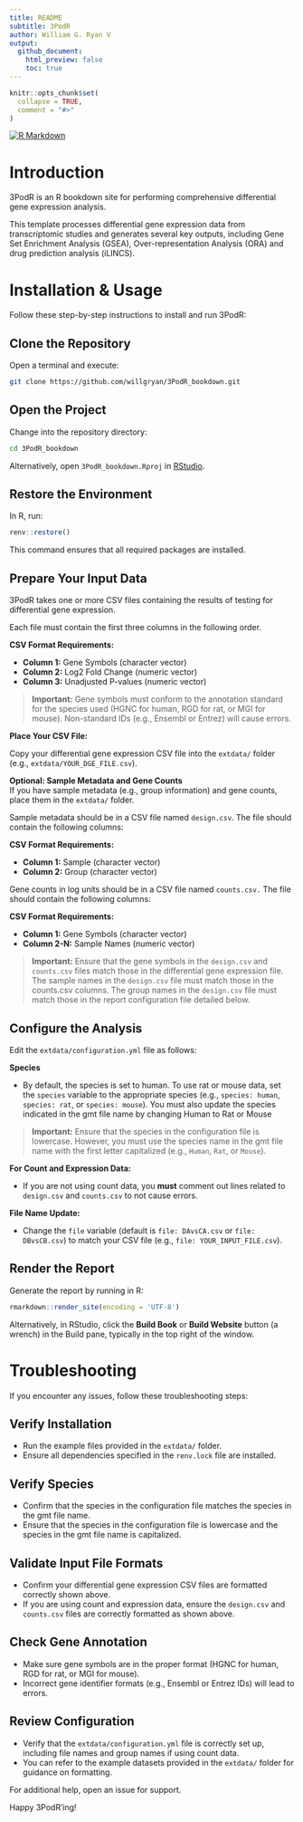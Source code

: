 ```yaml
---
title: README
subtitle: 3PodR
author: William G. Ryan V
output:
  github_document:
    html_preview: false
    toc: true
---
```


<!-- README.md is generated from README.Rmd. Please edit that file -->

```r
knitr::opts_chunk$set(
  collapse = TRUE,
  comment = "#>"
)
```

<!-- badges: start -->
[![R Markdown](https://img.shields.io/badge/RMarkdown-Analysis-blue.svg)](https://rmarkdown.rstudio.com/)
<!-- badges: end -->

# Introduction

3PodR is an R bookdown site for performing comprehensive differential gene expression analysis. 

This template processes differential gene expression data from transcriptomic studies and generates several key outputs, including Gene Set Enrichment Analysis (GSEA), Over-representation Analysis (ORA) and drug prediction analysis (iLINCS).

# Installation & Usage

Follow these step-by-step instructions to install and run 3PodR:

## Clone the Repository

Open a terminal and execute:

```bash
git clone https://github.com/willgryan/3PodR_bookdown.git
```

## Open the Project

Change into the repository directory:

```bash
cd 3PodR_bookdown
```

Alternatively, open `3PodR_bookdown.Rproj` in [RStudio](https://posit.co/download/rstudio-desktop/).

## Restore the Environment

In R, run:

```r
renv::restore()
```

This command ensures that all required packages are installed.

## Prepare Your Input Data

3PodR takes one or more CSV files containing the results of testing for differential gene expression. 

Each file must contain the first three columns in the following order.

**CSV Format Requirements:**  

- **Column 1:** Gene Symbols (character vector)
- **Column 2:** Log2 Fold Change (numeric vector)
- **Column 3:** Unadjusted P-values (numeric vector)
   
> **Important:** Gene symbols must conform to the annotation standard for the species used (HGNC for human, RGD for rat, or MGI for mouse). Non-standard IDs (e.g., Ensembl or Entrez) will cause errors.

**Place Your CSV File:**  

Copy your differential gene expression CSV file into the `extdata/` folder (e.g., `extdata/YOUR_DGE_FILE.csv`).
   
**Optional: Sample Metadata and Gene Counts**  
If you have sample metadata (e.g., group information) and gene counts, place them in the `extdata/` folder.


Sample metadata should be in a CSV file named `design.csv`. The file should contain the following columns:

**CSV Format Requirements:**  

- **Column 1:** Sample (character vector)
- **Column 2:** Group (character vector)
 
Gene counts in log units should be in a CSV file named `counts.csv.` The file should contain the following columns:

**CSV Format Requirements:**  

- **Column 1:** Gene Symbols (character vector)
- **Column 2-N:** Sample Names (numeric vector)
   
> **Important:** Ensure that the gene symbols in the `design.csv` and `counts.csv` files match those in the differential gene expression file. The sample names in the `design.csv` file must match those in the counts.csv columns. The group names in the `design.csv` file must match those in the report configuration file detailed below.

## Configure the Analysis

Edit the `extdata/configuration.yml` file as follows:

**Species**

- By default, the species is set to human. To use rat or mouse data, set the `species` variable to the appropriate species (e.g., `species: human`, `species: rat`, or `species: mouse`). You must also update the species indicated in the gmt file name by changing Human to Rat or Mouse 

> **Important:** Ensure that the species in the configuration file is lowercase. However, you must use the species name in the gmt file name with the first letter capitalized (e.g., `Human`, `Rat`, or `Mouse`).

**For Count and Expression Data:**  

- If you are not using count data, you **must** comment out lines related to `design.csv` and `counts.csv` to not cause errors.

**File Name Update:**  

- Change the `file` variable (default is `file: DAvsCA.csv` or `file: DBvsCB.csv`) to match your CSV file (e.g., `file: YOUR_INPUT_FILE.csv`).

## Render the Report

Generate the report by running in R:

```r
rmarkdown::render_site(encoding = 'UTF-8')
```

Alternatively, in RStudio, click the **Build Book** or **Build Website** button (a wrench) in the Build pane, typically in the top right of the window.

# Troubleshooting

If you encounter any issues, follow these troubleshooting steps:

## Verify Installation

- Run the example files provided in the `extdata/` folder.
- Ensure all dependencies specified in the `renv.lock` file are installed.

## Verify Species

- Confirm that the species in the configuration file matches the species in the gmt file name.
- Ensure that the species in the configuration file is lowercase and the species in the gmt file name is capitalized.

## Validate Input File Formats

- Confirm your differential gene expression CSV files are formatted correctly shown above.
- If you are using count and expression data, ensure the `design.csv` and `counts.csv` files are correctly formatted as shown above.

## Check Gene Annotation

- Make sure gene symbols are in the proper format (HGNC for human, RGD for rat, or MGI for mouse).  
- Incorrect gene identifier formats (e.g., Ensembl or Entrez IDs) will lead to errors.

## Review Configuration

- Verify that the `extdata/configuration.yml` file is correctly set up, including file names and group names if using count data.
- You can refer to the example datasets provided in the `extdata/` folder for guidance on formatting.

For additional help, open an issue for support.

Happy 3PodR'ing!